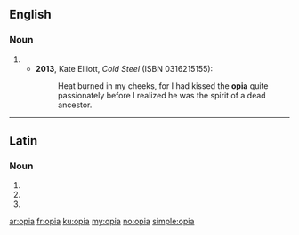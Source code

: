 ==English==

===Noun===
{{en-noun|opia}}

# {{altform|hupia|lang=en}}
#* '''2013''', Kate Elliott, ''Cold Steel'' (ISBN 0316215155):
#*: Heat burned in my cheeks, for I had kissed the '''opia''' quite passionately before I realized he was the spirit of a dead ancestor.

----

==Latin==

===Noun===
{{la-noun-form|opia}}

# {{inflection of|opium||nom|p|lang=la}}
# {{inflection of|opium||acc|p|lang=la}}
# {{inflection of|opium||voc|p|lang=la}}

[[ar:opia]]
[[fr:opia]]
[[ku:opia]]
[[my:opia]]
[[no:opia]]
[[simple:opia]]